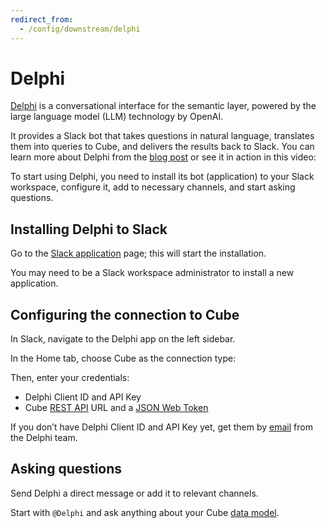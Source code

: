 ```yaml
---
redirect_from:
  - /config/downstream/delphi
---
```


# Delphi

[Delphi][delphi-website] is a conversational interface for the semantic layer,
powered by the large language model (LLM) technology by OpenAI.

It provides a Slack bot that takes questions in natural language, translates
them into queries to Cube, and delivers the results back to Slack. You can learn
more about Delphi from the [blog post][delphi-blog-post] or see it in action in
this video:

<YouTubeVideo url="https://www.youtube.com/embed/FotEaaf20gY" />

To start using Delphi, you need to install its bot (application) to your Slack
workspace, configure it, add to necessary channels, and start asking questions.

## Installing Delphi to Slack

Go to the [Slack application][delphi-slack-install] page; this will start the
installation.

<InfoBox>

You may need to be a Slack workspace administrator to install a new application.

</InfoBox>

## Configuring the connection to Cube

In Slack, navigate to the <Btn>Delphi</Btn> app on the left sidebar.

In the <Btn>Home</Btn> tab, choose <Btn>Cube</Btn> as the connection type:

<Screenshot src="https://ucarecdn.com/690ee2c3-a9e9-47b5-b005-83f95f917a74/" />

Then, enter your credentials:

- Delphi Client ID and API Key
- Cube [REST API][ref-rest-api] URL and a [JSON Web Token][ref-jwt]

<Screenshot src="https://ucarecdn.com/6400e6d1-e850-4111-adad-289a2e37e182/" />

<InfoBox>

If you don’t have Delphi Client ID and API Key yet, get them by
[email][delphi-email] from the Delphi team.

</InfoBox>

## Asking questions

Send Delphi a direct message or add it to relevant channels.

Start with `@Delphi` and ask anything about your Cube [data
model][ref-data-model].

<Screenshot src="https://ucarecdn.com/e75fc12b-06c2-453b-bc97-9a3bfda538a9/" />

[delphi-website]: https://www.delphihq.com/
[delphi-blog-post]:
  https://cube.dev/blog/conversational-interface-for-semantic-layer
[delphi-slack-install]: https://delphi-prod.onrender.com/slack/install
[delphi-email]:
  mailto:michael@delphihq.com?subject=Delphi%20credentials%20to%20use%20with%20Cube
[ref-rest-api]: /product/apis-integrations/rest-api
[ref-jwt]: /product/auth#generating-json-web-tokens-jwt
[ref-data-model]: /product/data-modeling/overview
